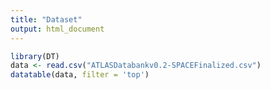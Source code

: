 ```yaml
---
title: "Dataset"
output: html_document
---
```

<style type="text/css">
  .title {
    display: none;
  }
    
</style>


```r
library(DT)
data <- read.csv("ATLASDatabankv0.2-SPACEFinalized.csv")
datatable(data, filter = 'top')
```

